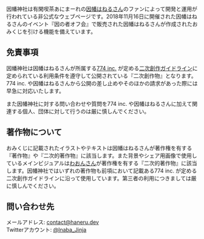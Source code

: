 

因幡神社は有閑喫茶あにまーれの[因幡はねるさん](https://www.youtube.com/channel/UC0Owc36U9lOyi9Gx9Ic-4qg)のファンによって開発と運用が行われている非公式なウェブページです。2018年11月16日に開催された因幡はねるさんのイベント『因の者オフ会』で販売された因幡はねるさんが作成されたおみくじを引ける機能を備えています。

## 免責事項

因幡神社は因幡はねるさんが所属する[774 inc.](https://www.774.ai/) が定める[二次創作ガイドライン](https://www.774.ai/guideline)に定められている利用条件を遵守して公開されている『二次創作物』となります。774 inc. や因幡はねるさんから公開の差し止めやそのほかの請求があった際には早急に対応いたします。

また因幡神社に対する問い合わせや質問を774 inc. や因幡はねるさんに加えて関連する個人、団体に対して行うのは厳に慎しんでください。

## 著作物について

おみくじに記載されたイラストやテキストは因幡はねるさんが著作権を有する『著作物』や『二次的著作物』に該当します。また背景やシェア用画像で使用しているメインビジュアルは[わおんさん](https://www.pixiv.net/users/15725374)が著作権を有する『二次的著作物』に該当します。因幡神社ではいずれの著作物も前項において記載ある774 inc. が定める二次創作ガイドラインに沿って使用しています。第三者の利用につきましては厳に慎しんでください。

## 問い合わせ先

メールアドレス: contact@haneru.dev<br />
Twitterアカウント: [@Inaba_Jinja](https://twitter.com/Inaba_Jinja)
